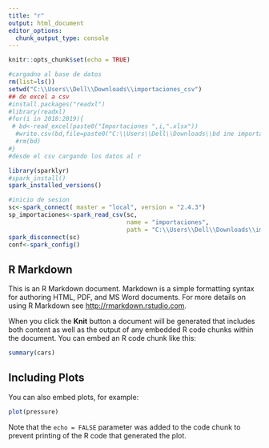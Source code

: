 ```yaml
---
title: "r"
output: html_document
editor_options: 
  chunk_output_type: console
---
```

```r
knitr::opts_chunk$set(echo = TRUE)
```
```r
#cargadno al base de datos
rm(list=ls())
setwd("C:\\Users\\Dell\\Downloads\\importaciones_csv")
## de excel a csv
#install.packages("readxl")
#library(readxl)
#for(i in 2018:2019){
 # bd<-read_excel(paste0("Importaciones ",i,".xlsx"))
  #write.csv(bd,file=paste0("C:\\Users\\Dell\\Downloads\\bd ine importaciones_csv",i,".csv"))
  #rm(bd)
#}
#desde el csv cargando los datos al r

```


```r
library(sparklyr)
#spark_install()
spark_installed_versions()
```


```r
#inicio de sesion
sc<-spark_connect( master = "local", version = "2.4.3")
sp_importaciones<-spark_read_csv(sc,
                                 name = "importaciones",
                                 path = "C:\\Users\\Dell\\Downloads\\importaciones_csv")
spark_disconnect(sc)
conf<-spark_config()
```

## R Markdown

This is an R Markdown document. Markdown is a simple formatting syntax for authoring HTML, PDF, and MS Word documents. For more details on using R Markdown see <http://rmarkdown.rstudio.com>.

When you click the **Knit** button a document will be generated that includes both content as well as the output of any embedded R code chunks within the document. You can embed an R code chunk like this:

```r
summary(cars)
```

## Including Plots

You can also embed plots, for example:

```r
plot(pressure)
```

Note that the `echo = FALSE` parameter was added to the code chunk to prevent printing of the R code that generated the plot.
